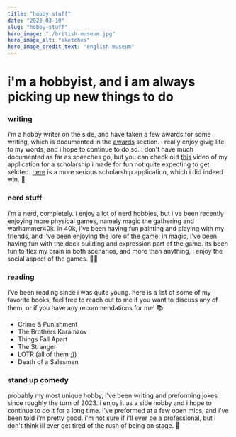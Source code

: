 ```yaml
---
title: "hobby stuff"
date: "2023-03-10"
slug: "hobby-stuff"
hero_image: "./british-museum.jpg"
hero_image_alt: "sketches"
hero_image_credit_text: "english museum"
---
```



# i'm a hobbyist, and i am always picking up new things to do


### writing
i'm a hobby writer on the side, and have taken a few awards for some writing, which is documented in the [awards](/awards) section. i really enjoy givig life to my words, and i hope to continue to do so. i don't have much documented as far as speeches go, but you can check out [this](https://www.youtube.com/watch?v=obHwnrB6aWc) video of my application for a scholarship i made for fun not quite expecting to get selcted. [here](https://docs.google.com/document/d/1k2cPqpVRO9IRfcR7ciU6TNVw-qiEgSJSR3EYK50bIrU/edit?usp=sharing) is a more serious scholarship application, which i did indeed win. 📝

### nerd stuff

i'm a nerd, completely. i enjoy a lot of nerd hobbies, but i've been recently enjoying more physical games, namely magic the gathering and warhammer40k. in 40k, i've been having fun painting and playing with my friends, and i've been enjoying the lore of the game. in magic, i've been having fun with the deck building and expression part of the game. its been fun to flex my brain in both scenarios, and more than anything, i enjoy the social aspect of the games. 🎲🤖 


### reading

i've been reading since i was quite young. here is a list of some of my favorite books, feel free to reach out to me if you want to discuss any of them, or if you have any recommendations for me! 📚
 
 <ul>
 <li>Crime & Punishment</li>
 <li>The Brothers Karamzov</li>
 <li>Things Fall Apart</li>
 <li>The Stranger</li>
 <li>LOTR (all of them ;))</li>
 <li>Death of a Salesman</li>
 </ul>

 ### stand up comedy
 
 probably my most unique hobby, i've been writing and preforming jokes since roughly the turn of 2023. i enjoy it as a side hobby and i hope to continue to do it for a long time. i've preformed at a few open mics, and i've been told i'm pretty good. i'm not sure if i'll ever be a professional, but i don't think ill ever get tired of the rush of being on stage. 🎤